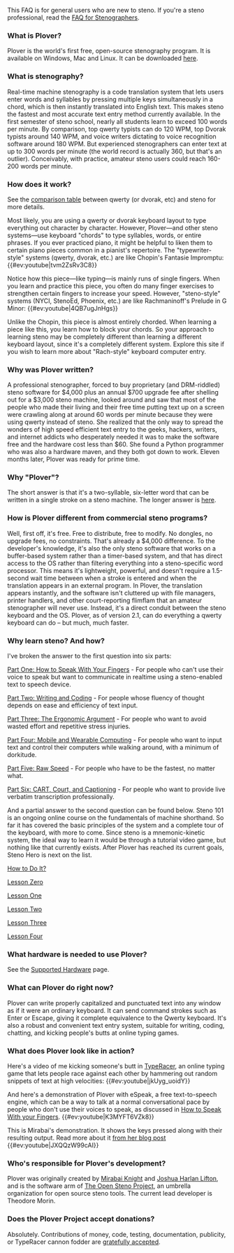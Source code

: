 This FAQ is for general users who are new to steno. If you're a steno professional, read the [[FAQ for Stenographers]].

=== What is Plover? ===
Plover is the world's first free, open-source stenography program. It is available on Windows, Mac and Linux. It can be downloaded [http://openstenoproject.github.io/plover/ here].

=== What is stenography? ===
Real-time machine stenography is a code translation system that lets users enter words and syllables by pressing multiple keys simultaneously in a chord, which is then instantly translated into English text. This makes steno the fastest and most accurate text entry method currently available. In the first semester of steno school, nearly all students learn to exceed 100 words per minute. By comparison, top qwerty typists can do 120 WPM, top Dvorak typists around 140 WPM, and voice writers dictating to voice recognition software around 180 WPM. But experienced stenographers can enter text at up to 300 words per minute (the world record is actually 360, but that's an outlier). Conceivably, with practice, amateur steno users could reach 160-200 words per minute.

=== How does it work? ===
See the [[Comparison between QWERTY and Steno|comparison table]] between qwerty (or dvorak, etc) and steno for more details.

Most likely, you are using a qwerty or dvorak keyboard layout to type everything out character by character. However, Plover—and other steno systems—use keyboard "chords" to type syllables, words, or entire phrases. If you ever practiced piano, it might be helpful to liken them to certain piano pieces common in a pianist's repertoire. The "typewriter-style" systems (qwerty, dvorak, etc.) are like Chopin's Fantasie Impromptu: {{#ev:youtube|tvm2ZsRv3C8}}

Notice how this piece—like typing—is mainly runs of single fingers. When you learn and practice this piece, you often do many finger exercises to strengthen certain fingers to increase your speed. However, "steno-style" systems (NYCI, StenoEd, Phoenix, etc.) are like Rachmaninoff's Prelude in G Minor: {{#ev:youtube|4QB7ugJnHgs}}

Unlike the Chopin, this piece is almost entirely chorded. When learning a piece like this, you learn how to block your chords. So your approach to learning steno may be completely different than learning a different keyboard layout, since it's a completely different system. Explore this site if you wish to learn more about "Rach-style" keyboard computer entry.

=== Why was Plover written? ===
A professional stenographer, forced to buy proprietary (and DRM-riddled) steno software for $4,000 plus an annual $700 upgrade fee after shelling out for a $3,000 steno machine, looked around and saw that most of the people who made their living and their free time putting text up on a screen were crawling along at around 60 words per minute because they were using qwerty instead of steno. She realized that the only way to spread the wonders of high speed efficient text entry to the geeks, hackers, writers, and internet addicts who desperately needed it was to make the software free and the hardware cost less than $60. She found a Python programmer who was also a hardware maven, and they both got down to work. Eleven months later, Plover was ready for prime time.

=== Why "Plover"? ===
The short answer is that it's a two-syllable, six-letter word that can be written in a single stroke on a steno machine. The longer answer is [http://plover.stenoknight.com/2010/03/why-plover.html here].

=== How is Plover different from commercial steno programs? ===
Well, first off, it's free. Free to distribute, free to modify. No dongles, no upgrade fees, no constraints. That's already a $4,000 difference. To the developer's knowledge, it's also the only steno software that works on a buffer-based system rather than a timer-based system, and that has direct access to the OS rather than filtering everything into a steno-specific word processor. This means it's lightweight, powerful, and doesn't require a 1.5-second wait time between when a stroke is entered and when the translation appears in an external program. In Plover, the translation appears instantly, and the software isn't cluttered up with file managers, printer handlers, and other court-reporting flimflam that an amateur stenographer will never use. Instead, it's a direct conduit between the steno keyboard and the OS. Plover, as of version 2.1, can do everything a qwerty keyboard can do – but much, much faster.

=== Why learn steno? And how? ===
I've broken the answer to the first question into six parts:

[http://stenoknight.com/SpeakFingers.html Part One: How to Speak With Your Fingers] - For people who can't use their voice to speak but want to communicate in realtime using a steno-enabled text to speech device.

[http://stenoknight.com/WritingCoding.html Part Two: Writing and Coding] - For people whose fluency of thought depends on ease and efficiency of text input.

[http://stenoknight.com/ErgonomicArgument.html Part Three: The Ergonomic Argument] - For people who want to avoid wasted effort and repetitive stress injuries.

[http://stenoknight.com/MobileWearable.html Part Four: Mobile and Wearable Computing] - For people who want to input text and control their computers while walking around, with a minimum of dorkitude.

[http://stenoknight.com/RawSpeed.html Part Five: Raw Speed] - For people who have to be the fastest, no matter what.

[http://stenoknight.com/CARTCourtCaptioning.html Part Six: CART, Court, and Captioning] - For people who want to provide live verbatim transcription professionally.

And a partial answer to the second question can be found below. Steno 101 is an ongoing online course on the fundamentals of machine shorthand. So far it has covered the basic principles of the system and a complete tour of the keyboard, with more to come. Since steno is a mnemonic-kinetic system, the ideal way to learn it would be through a tutorial video game, but nothing like that currently exists. After Plover has reached its current goals, Steno Hero is next on the list.

[http://plover.stenoknight.com/2010/06/steno-101-how-to-do-it.html How to Do It?]

[http://plover.stenoknight.com/2010/06/steno-101-lesson-zero.html Lesson Zero]

[http://plover.stenoknight.com/2010/07/teaser-graphic.html Lesson One]

[http://plover.stenoknight.com/2010/08/steno-101-lesson-two.html Lesson Two]

[http://plover.stenoknight.com/2011/01/steno-101-lesson-three.html Lesson Three]

[http://plover.stenoknight.com/2013/01/steno-101-lesson-four.html Lesson Four]

=== What hardware is needed to use Plover? ===
See the [[Supported Hardware]] page.

=== What can Plover do right now? ===
Plover can write properly capitalized and punctuated text into any window as if it were an ordinary keyboard. It can send command strokes such as Enter or Escape, giving it complete equivalence to the Qwerty keyboard. It's also a robust and convenient text entry system, suitable for writing, coding, chatting, and kicking people's butts at online typing games.

=== What does Plover look like in action? ===
Here's a video of me kicking someone's butt in [http://play.typeracer.com/ TypeRacer], an online typing game that lets people race against each other by hammering out random snippets of text at high velocities: {{#ev:youtube|jkUyg_uoidY}}

And here's a demonstration of Plover with eSpeak, a free text-to-speech engine, which can be a way to talk at a normal conversational pace by people who don't use their voices to speak, as discussed in [http://stenoknight.com/SpeakFingers.html How to Speak With your Fingers]. {{#ev:youtube|K3MYFT6VZk8}}

This is Mirabai's demonstration. It shows the keys pressed along with their resulting output. Read more about it [http://plover.stenoknight.com/2011/10/split-screen-demonstration.html from her blog post] {{#ev:youtube|JXQQzW99cAI}}

=== Who's responsible for Plover's development? ===
Plover was originally created by [http://www.blogger.com/profile/16494847224950297255 Mirabai Knight] and [http://launchpad.net/~joshua-harlan-lifton Joshua Harlan Lifton], and is the software arm of [http://openstenoproject.org/ The Open Steno Project], an umbrella organization for open source steno tools. The current lead developer is Theodore Morin.

=== Does the Plover Project accept donations? ===
Absolutely. Contributions of money, code, testing, documentation, publicity, or TypeRacer cannon fodder are [http://stenoknight.com/plover/donatepage.html gratefully accepted].

